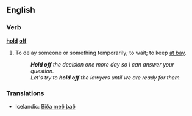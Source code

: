 ==English==

===Verb===
'''[[hold]] [[off]]'''

#{{idiom}} To delay someone or something temporarily; to wait; to keep [[at bay]].
#: '''''Hold off''' the decision one more day so I can answer your question.''
#: ''Let's try to '''hold off''' the lawyers until we are ready for them.''

===Translations===

*Icelandic: [[Biða með það]]